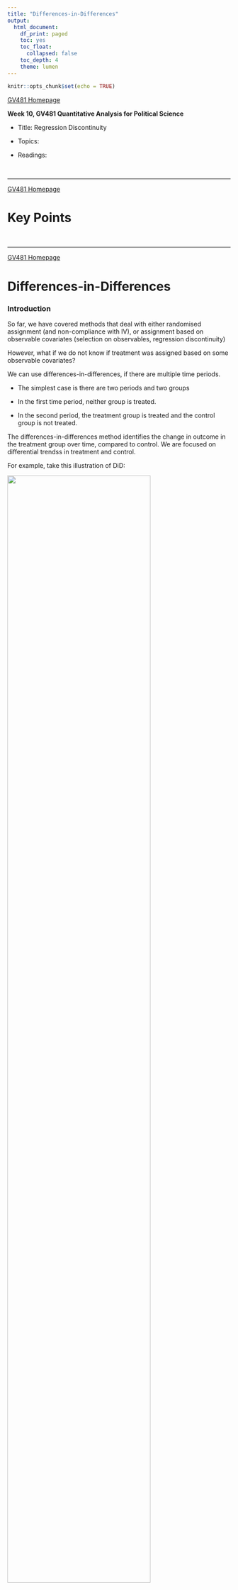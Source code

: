 ```yaml
---
title: "Differences-in-Differences"
output:
  html_document:
    df_print: paged
    toc: yes
    toc_float:
      collapsed: false
    toc_depth: 4
    theme: lumen
---
```


```r
knitr::opts_chunk$set(echo = TRUE)
```

```{=html}
<style>
  body .main-container {
    max-width: 1100px;
    font-size: 12pt;
  }
</style>
```
[GV481 Homepage](https://kevinli03.github.io/notes/#GV481_Quantitative_Analysis)

**Week 10, GV481 Quantitative Analysis for Political Science**

-   Title: Regression Discontinuity

-   Topics:

-   Readings:

<br />

------------------------------------------------------------------------

[GV481 Homepage](https://kevinli03.github.io/notes/#GV481_Quantitative_Analysis)

# Key Points

<br />

------------------------------------------------------------------------

[GV481 Homepage](https://kevinli03.github.io/notes/#GV481_Quantitative_Analysis)

# **Differences-in-Differences**

### Introduction

So far, we have covered methods that deal with either randomised assignment (and non-compliance with IV), or assignment based on observable covariates (selection on observables, regression discontinuity)

However, what if we do not know if treatment was assigned based on some observable covariates?

We can use differences-in-differences, if there are multiple time periods.

-   The simplest case is there are two periods and two groups

-   In the first time period, neither group is treated.

-   In the second period, the treatment group is treated and the control group is not treated.

The differences-in-differences method identifies the change in outcome in the treatment group over time, compared to control. We are focused on differential trendss in treatment and control.

For example, take this illustration of DiD:

![](images/clipboard-2183860506.png){width="80%"}

<br />

### Example: Effect of Minimum Wage

Question: Do higher minimum wages decrease low-wage employment?

Card and Krueger (1994) consider the impact of New Jersey's 1992 minimum wage increase from \$4.25 to \$5.05

-   They compare the impact of New Jersey's 1992 minimum wage increase to nearby restaurants in eastern pennsylvania (who serve as the control group).

-   They take data one month before the minimum wage, and data 8 months after minimum wage increase.

This is not random assignment - New Jersey selects into the treatment. We also do not know if eastern pennsylvania is identical to New Jersey.

<br />

### Set Up of DiD

We have $N$ units, denoted by $i \in \{1, ..., N \}$

We have two time periods, denoted by $t \in \{0, 1 \}$

-   Period $t=0$ indicates the time period before the treatment (pre-treatment)

-   Period $t=1$ indicates the time period after the treatment.

Two groups, denoted by $G_i \in \{0, 1\}$

-   $G_i = 0$ control group do not receive treatment

-   $G_i = 1$ treatment group has no treatment in period $t=0$, but gets the treatment in period $t=1$

A unit's treatment status defined by the notation $Z_{it}$. $Z_{it}=0$ means the unit $i$ is untreated, and $Z_{it} = 1$ if a unit is treated.

-   In period $t=0$, all units have $Z_{i0} = 0$ (since no groups are treated in both group for the period $t=0$).

-   In period $t=1$, the treatment group has $Z_{i1} = 1$, and the control group has $Z_{i1} = 0$.

Each unit has two potential outcome in each period $Y_{it}(z)$.

-   So, in period $t=0$, since all units are in control, we get observed outcome $Y_{i0} (0)$

-   In period $t=1$, the treatment group has observed outcome $Y_{i1}(1)$, and the control group has observed outcome $Y_{i1} (0)$.

<br />

### Estimand and Issues

Our estimand we are interested in is the ATT

$$
ATT = E[Y_{i1}(1) - Y_{i1}(0) | G_i = 1]
$$

-   Essentially, for only members of the treatment group, their observed outcomes in period $t=1$ of receiving the treatment, and their potential outcome (not observed) of in period $t=1$ them not getting the treatment.

However, as we can see, we never observe potential outcome $Y_{i1}(0)$ for group $G_i = 1$.

-   In the figure below, we don't know point $E$. which is an issue, since if we do not know $E$, we cannot calculate the ATT.

![](images/clipboard-2604465921.png){width="80%"}

NOTE: We cannot compare C and D for the treatment.

-   Why? Look at the yellow line of the control group. Time passing increases the outcome in this example. So time is a sort of confounder - time is having an effect.

-   Thus, if we did D-C, we would clearly see that this would get a different result that D-E.

NOTE: We also cannot compare D and B.

-   Even though the yellow group is the control group, treatment is not randomly assigned, so we cannot do that either.

<br />

### Solution to Issues and Estimation

So how can we estimate the missing potential outcome?

-   We essentially do as the figure above suggests - what is called **parallel trends**

-   Basically, even though there is a difference between control and treatment, we are assuming that over time, they will change the same. Thus, we can assume that without treatment, the treatment group has the same slope over time as the control group.

With this, we get the ATT to be:

$$
\begin{split}
ATT & = \{E[Y_{i1}(1)|G_i = 1] - E[Y_{i1}(0)|G_i = 0] \} - \{E[Y_{i0}(1)|G_i = 1] - E[Y_{i0}(0)|G_i = 0] \} \\
& = \text{Diff in means in post-treat period} - \text{diff in means in pre-treat period}
\end{split}
$$

Graphically, we assume that the missing potential outcome value, by assuming that the treatment group, having not received the treatment, would follow the same trend as the control group (same slope).

-   Or in other words, the difference in potential outcomes of Not-treated between $t=0$ and $t=1$ is the same.

![](images/clipboard-3239744720.png)

<br />

### Assumption of Parallel Trends

We have noted that there must be parallel trends in order for this calculation to work.

-   That the trend over time is the same between control and treatment group, assuming no one gets the treatment (so same slope, as the figure showed above)

We can state this assumption in two ways:

-   Parallel Trends: if treated units did not receive the treatment, they would have followed the same trend as the control units.

-   No Time-varying con founders: Omitted variables related to both treatment and outcome, must be fixed over time

Parallel Trends mathematically is defined as:

$$
E[Y_{i1}(0) - Y_{i0}(0) | G_i = 1] = E[Y_{i1}(0) - Y_{i0}(0) | G_i = 0]
$$

<br />

------------------------------------------------------------------------

[GV481 Homepage](https://kevinli03.github.io/notes/#GV481_Quantitative_Analysis)

# **Estimation Process**

### Types of Data

Panel data is data with multiple observations for the same units

-   For example, in our example on minimum wage in New Jersey/Pennsylvania, we will have two observations for each fast food restaurant, one in $t=0$, and one in $t=1$

Panel data can be in two different ways

-   Wide format: $N$ rows - each row corresponds to one unit, with all the time period values included in that row (so the same unit over different time will be included in the same rows)

-   Long format: $N \times T$ rows: each row corresponds to a unit-time value (so the same unit over different time will be included in different rows)

We can also have repeated cross-sectional data.

-   This is when we have two time periods $t=0$ and $t=1$, but the units in both time periods are different, so we do not have multiple observations for each unit.

<br />

### Estimation with Wide Format

Let us say we have wide format

-   Where we have $N$ rows, with each row containing $t=0$ column values, and $t=1$ column values.

What we simply do to estimate the ATT is. as following regression

$$
\Delta Y_i = \gamma + \tau G + u_i
$$

-   Where $\Delta Y_i$ is calculated by creating a new variable that is $Y_{1i} - Y_{i0}$ (so difference in outcomes between pre-treatment and post-treatment for every unit.

By doing the regression above, $\tau$ coefficient will be our ATT estimate.

<br />

### Estimation with Long Format

Let us say we have a long format

-   Where we have $N \times 2$ rows, where each $N, t=0$ and $N, t=1$ take separate rows.

With panel data in a long format, we can estimate $\tau = ATT$ in the post treatment using the following regression (with two-way fixed effects for unit and period)

$$
Y_{it} = \alpha_i + \gamma_t + \tau Z_{it} + u_{it}
$$

-   Where $Y_{it}$ are the observed outcomes

-   Where $Z_{it}$ is the treatment status of the unit $i$ in period $t$.

-   Where $T$ is the time period data

-   Where $\alpha_i$ are fixed effects for each unit $N$ (so each unit has two observations $t=0$ and $t=1$).

-   where $\gamma_t$ are fixed effects for years.

The coefficient of $\tau$ is our coefficient.

<br />

### Repeated Cross-Sectional Analysis

Repeated cross sectional analysis means that our units change between $t=0$ and $t=1$.

-   So we don't actually have multiple observed outcomes for a specific unit $n$, so it is not panel data.

We can estimate this with a regression:

$$
Y_i = \beta_0 + \beta_1 G_i + \beta_2 T_i + \tau(G_i T_i) + u_i
$$

-   Where $G_i$ is the group of the unit (treatment/control)

-   Where $T_i$ is the time period of the observation.

The regression results the following interpretations:

![](images/clipboard-3227482907.png){width="100%"}

<br />

<br />

------------------------------------------------------------------------

[GV481 Homepage](https://kevinli03.github.io/notes/#GV481_Quantitative_Analysis)

# **Parallel Trends Assumption**

### Introduction

As discussed before, there must be parallel trends in order for this calculation to work.

-   That the trend over time is the same between control and treatment group, assuming no one gets the treatment (so same slope, as the figure showed above)

We can state this assumption in two ways:

-   Parallel Trends: if treated units did not receive the treatment, they would have followed the same trend as the control units.

-   No Time-varying con founders: Omitted variables related to both treatment and outcome, must be fixed over time

Parallel Trends mathematically is defined as:

$$
E[Y_{i1}(0) - Y_{i0}(0) | G_i = 1] = E[Y_{i1}(0) - Y_{i0}(0) | G_i = 0]
$$

There is actually no real way to test this assumption

<br />

### Potential Violations of Assumptions

There are several ways this parallel trend assumption may be not met.

1.  Treatment assignment may depend on time-varying factors.
    -   For example - self selection: participants in worker training programmes experience a decrease in earnings before they enter the programme.
    -   Another example is targeting: Policies may be targeted at units that are currently performing best (or worse).
2.  Composition differences across different time periods
    -   This is especially a concern in repeated cross-sections, where the units involved in time periods may differ
    -   If it is easy to move from treatment to control group, then we might get mixed results.
    -   For example, if you have a food truck with the New Jersey/Pennsylvania minimum age example, you could just drive across the border after the minimum age rise in New Jersey. These relocaters could change the trends in control group Pennsvylania, which makes the parallel trends assumption more difficult to met.

<br />

### Diagnosing Parallel Trends

There are a few things we can try to do to convince people that the assumption holds.

First, we can check pre-treatment trends in the outcome:

-   So, we can include multiple pre-treatment periods, like $t=-1,-2,...$, and see if the two groups have similar trends

This isn't a direct test of the assumption (something could change during your specific time period), but, it can help strengthen your argument of this assumption.

<br />

We can do this by creating leads and lags:

-   Leads are time periods before the treatment period

-   Lags are time periods after the treatment period

<br />

### Placebo Test

Suppose we have time periods $t=1$, $t=2$, and $t=3$, where treatment occurs in $t=3$.

-   We can do a placebo test by excluding $t=3$ (when treatment occurs), and re-estimate differences-in-differences

-   Obviously, we should not see a major difference since the treatment has not occured yet.

We can also do placebo tests using alternative groups

-   Re-code some control groups as treated

-   Re-estimate Differences-in-differences with the placebo treated units, without the actual treated units.

-   Naturally, you should not expect a significant difference, since these *fake-treatment* (that we re-coded from control observations) did not actually receive the treatment.
